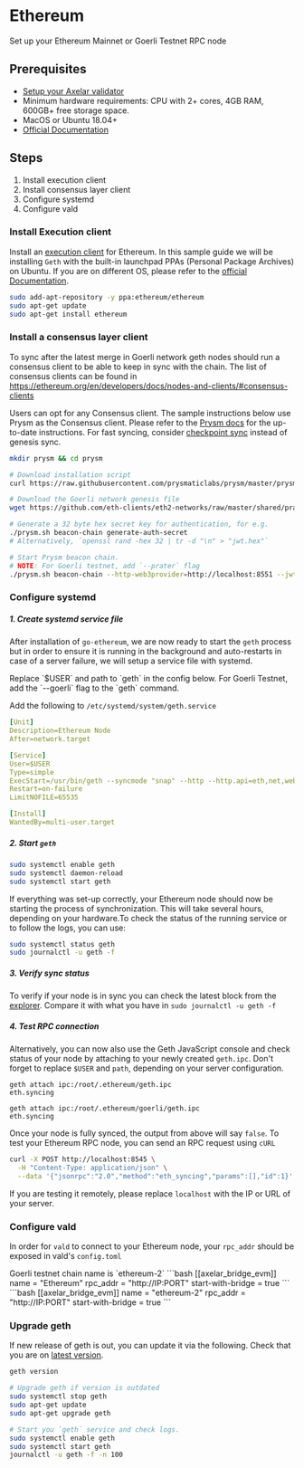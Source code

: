 # Ethereum


Set up your Ethereum Mainnet or Goerli Testnet RPC node

## Prerequisites

- [Setup your Axelar validator](/validator/setup)
- Minimum hardware requirements: CPU with 2+ cores, 4GB RAM, 600GB+ free storage space.
- MacOS or Ubuntu 18.04+
- [Official Documentation](https://ethereum.org/en/developers/docs/nodes-and-clients)


## Steps
1. Install execution client
2. Install consensus layer client
3. Configure systemd
4. Configure vald


### Install Execution client

Install an [execution client](https://ethereum.org/en/developers/docs/nodes-and-clients/#execution-clients) for Ethereum.
In this sample guide we will be installing `Geth` with the built-in launchpad PPAs (Personal Package Archives) on Ubuntu. If you are on different OS, please refer to the [official Documentation](https://geth.ethereum.org/docs/getting-started).

```bash
sudo add-apt-repository -y ppa:ethereum/ethereum
sudo apt-get update
sudo apt-get install ethereum
```

### Install a consensus layer client

To sync after the latest merge in Goerli network geth nodes should run a consensus client to be able to keep in sync with the chain. The list of consensus clients can be found in https://ethereum.org/en/developers/docs/nodes-and-clients/#consensus-clients

Users can opt for any Consensus client. The sample instructions below
use Prysm as the Consensus client.
Please refer to the [Prysm docs](https://docs.prylabs.network/docs/install/install-with-script) for the up-to-date instructions. For fast syncing,
consider [checkpoint sync](https://docs.prylabs.network/docs/prysm-usage/checkpoint-sync) instead of genesis sync.

```bash
mkdir prysm && cd prysm

# Download installation script
curl https://raw.githubusercontent.com/prysmaticlabs/prysm/master/prysm.sh --output prysm.sh && chmod +x prysm.sh

# Download the Goerli network genesis file
wget https://github.com/eth-clients/eth2-networks/raw/master/shared/prater/genesis.ssz

# Generate a 32 byte hex secret key for authentication, for e.g.
./prysm.sh beacon-chain generate-auth-secret
# Alternatively, `openssl rand -hex 32 | tr -d "\n" > "jwt.hex"`

# Start Prysm beacon chain.
# NOTE: For Goerli testnet, add `--prater` flag
./prysm.sh beacon-chain --http-web3provider=http://localhost:8551 --jwt-secret=/path/to/jwt.hex --genesis-state=./genesis.ssz
```

### Configure systemd

##### 1. Create systemd service file

After installation of `go-ethereum`, we are now ready to start the `geth` process but in order to ensure it is running in the background and auto-restarts in case of a server failure, we will setup a service file with systemd.

<Callout type="error" emoji="⚠️">
  Replace `$USER` and path to `geth` in the config below.
  For Goerli Testnet, add the `--goerli` flag to the `geth` command.
</Callout>

Add the following to `/etc/systemd/system/geth.service`
```yaml
[Unit]
Description=Ethereum Node
After=network.target

[Service]
User=$USER
Type=simple
ExecStart=/usr/bin/geth --syncmode "snap" --http --http.api=eth,net,web3,engine --http.vhosts * --http.addr 0.0.0.0 --authrpc.jwtsecret=/path/to/jwt.hex --override.terminaltotaldifficulty 50000000000000000
Restart=on-failure
LimitNOFILE=65535

[Install]
WantedBy=multi-user.target
```

##### 2. Start `geth`

```bash
sudo systemctl enable geth
sudo systemctl daemon-reload
sudo systemctl start geth
```

If everything was set-up correctly, your Ethereum node should now be starting the process of synchronization. This will take several hours, depending on your hardware.To check the status of the running service or to follow the logs, you can use:

```bash
sudo systemctl status geth
sudo journalctl -u geth -f
```

##### 3. Verify sync status

To verify if your node is in sync you can check the latest block from the [explorer](https://goerli.etherscan.io/).
Compare it with what you have in `sudo journalctl -u geth -f`


##### 4. Test RPC connection

Alternatively, you can now also use the Geth JavaScript console and check status of your node by attaching to your newly created `geth.ipc`. Don't forget to replace `$USER` and `path`, depending on your server configuration.

<tabs>
<tab-item title="Mainnet">
 <pre><code>geth attach ipc:/root/.ethereum/geth.ipc
eth.syncing</code></pre>

</tab-item>
<tab-item title="Goerli Testnet">
 <pre><code>geth attach ipc:/root/.ethereum/goerli/geth.ipc
eth.syncing</code></pre>

</tab-item>
</tabs>

Once your node is fully synced, the output from above will say `false`. To test your Ethereum RPC node, you can send an RPC request using `cURL`

```bash
curl -X POST http://localhost:8545 \
  -H "Content-Type: application/json" \
  --data '{"jsonrpc":"2.0","method":"eth_syncing","params":[],"id":1}'
```

If you are testing it remotely, please replace `localhost` with the IP or URL of your server.

### Configure vald

In order for `vald` to connect to your Ethereum node, your `rpc_addr` should be exposed in
vald's `config.toml`

<Callout emoji="📝">
  Goerli testnet chain name is `ethereum-2`
</Callout>


<tabs>
  <tab-item title="Mainnet">
  ```bash
  [[axelar_bridge_evm]]
  name = "Ethereum"
  rpc_addr = "http://IP:PORT"
  start-with-bridge = true
  ```
  </tab-item>
  <tab-item title="Goerli Testnet">
  ```bash
  [[axelar_bridge_evm]]
  name = "ethereum-2"
  rpc_addr = "http://IP:PORT"
  start-with-bridge = true
  ```
  </tab-item>
</tabs>


### Upgrade geth

If new release of geth is out, you can update it via the following.
Check that you are on [latest version](https://github.com/ethereum/go-ethereum/releases).

```bash
geth version

# Upgrade geth if version is outdated
sudo systemctl stop geth
sudo apt-get update
sudo apt-get upgrade geth

# Start you `geth` service and check logs.
sudo systemctl enable geth
sudo systemctl start geth
journalctl -u geth -f -n 100
```
